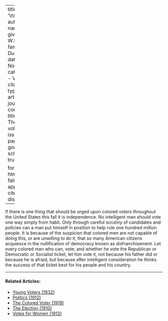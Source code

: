 
---
title: 'Voting'
author:
  - name:
      given: W.E.B.
      family: Du Bois
date: Nov. 1910
categories: 
  - Voting
citation: 
  type: article-journal
  container-title: The Crisis
  volume: 1
  issue: 1
  page: 11
google-scholar: true

format:
  html:
    toc: false
    appendix-cite-as: display
---


If there is one thing that should be urged upon colored voters throughout the United States this fall it is independence. No intelligent man should vote one way simply from habit. Only through careful scrutiny of candidates and policies can a man put himself in position to help rule one hundred million people. It is because of the suspicion that colored men are not capable of doing this, or are unwilling to do it, that so many American citizens acquiesce in the nullification of democracy known as disfranchisement. Let every colored man who can, vote; and whether he vote the Republican or Democratic or Socialist ticket, let him vote it, not because his father did or because he is afraid, but because after intelligent consideration he thinks the success of that ticket best for his people and his country.

<!-- Similar articles start here -->

<hr>
#### Related Articles:

* [Young Voters (1932)](/Volumes/39/09/young_voters.html)
* [Politics (1912)](/Volumes/04/04/politics.html)
* [The Colored Voter (1919)](/Volumes/17/01/colored_voter.html)
* [The Election (1910)](/Volumes/01/02/election.html)
* [Votes for Women (1912)](/Volumes/04/05/votes_for_women.html)

<!-- Similar articles end here -->